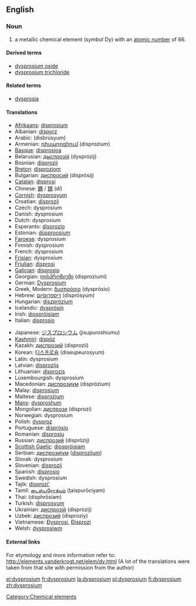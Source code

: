 {{See|Dysprosium}}
==English==
{{elements|Dy|terbium|Tb|holmium|Ho}}
=== Noun ===
{{en-noun-unc}}
{{wikipedia}}

# a metallic chemical element (''symbol'' Dy) with an [[atomic number]] of 66.

====Derived terms====
*[[dysprosium oxide]]
*[[dysprosium trichloride]]

====Related terms====
*[[dysprosia]]

==== Translations ====
{{top}}
*[[Afrikaans]]: [[disprosium]]
*Albanian: [[disporz]]
*Arabic: {{ARchar|[[ديسبروسيوم]]}} (disbrúsyum) {{m}}
*Armenian: [[դիսպրոզիում]] (disprozium)
*[[Basque]]: [[disprosioa]]
*Belarusian: [[дыспрозiй]] (dysprózij) {{m}}
*Bosnian: [[disprozij]]
*[[Breton]]: [[disproziom]]
*Bulgarian: [[диспросий]] (disprósij) {{m}}
*[[Catalan]]: [[disprosi]]
*Chinese: [[鏑]] / [[镝]] (dí)
*[[Cornish]]: [[dysprosyum]]
*Croatian: [[disprozij]]
*Czech: dysprosium
*Danish: dysprosium
*Dutch: dysprosium {{n}}
*Esperanto: [[disprozio]]
*Estonian: [[düsproosium]]
*[[Faroese]]: dysprosium
*Finnish: dysprosium
*French: dysprosium {{m}}
*[[Frisian]]: dysprosium
*[[Friulian]]: [[disprosi]]
*[[Galician]]: [[disprosio]]
*Georgian: [[დისპროზიუმი]] (disproziumi)
*German: [[Dysprosium]] {{n}}
*Greek, Modern: [[δυσπρόσιο]] (dysprósio) {{n}}
*Hebrew: [[דיספרוסיום]] (disprósyum)
*Hungarian: [[diszprózium]]
*Icelandic: [[dysprósín]]
*Irish: [[diospróisiam]]
*Italian: [[disprosio]] {{m}}
{{mid}}
*Japanese: [[ジスプロシウム]] (jisupuroshiumu)
*[[Kashmiri]]: [[dispóz]]
*Kazakh: [[диспрозий]] (disprozii)
*Korean: [[디스프로슘]] (diseupeurosyum)
*Latin: dysprosium
*Latvian: [[disprozijs]]
*Lithuanian: [[disprozis]]
*Luxembourgish: dysprosium
*Macedonian: [[диспрозиум]] (disprózium) {{m}}
*Malay: [[disprosium]]
*Maltese: [[disprożjum]]
*[[Manx]]: [[dysproshum]]
*Mongolian: [[диспрози]] (disprozi)
*Norwegian: dysprosium
*Polish: [[dysproz]] {{m}}
*Portuguese: [[disprósio]] {{m}}
*Romanian: [[disprosiu]] {{n}}
*Russian: [[диспрозий]] (disprózij) {{m}}
*[[Scottish Gaelic]]: [[diospròisiam]]
*Serbian: [[диспрозиjум]] ([[disprozijum]]) {{m}}
*Slovak: dysprosium
*Slovenian: [[disprozij]]
*Spanish: [[disprosio]] {{m}}
*Swedish: dysprosium
*Tajik: [[disprozi']]
*Tamil: [[டைஸ்புரோக்யம்]] (ţaispurōciyam)
*Thai: {{THchar|[[ดิสโพรเซียม]]}} (disphrōsiam)
*Turkish: [[disprosyum]]
*Ukrainian: [[диспрозiй]] (disprózij) {{m}}
*Uzbek: [[диспрозий]] (disproziy)
*Vietnamese: [[Đysprosi]], [[Đisprozi]]
*Welsh: [[dysprosiwm]]
{{bottom}}

====External links====
For etymology and more information refer to:
http://elements.vanderkrogt.net/elem/dy.html
(A lot of the translations were taken from that site with permission from the author)

[[Category:Chemical elements]]

[[el:dysprosium]]
[[fr:dysprosium]]
[[la:dysprosium]]
[[pl:dysprosium]]
[[fi:dysprosium]]
[[zh:dysprosium]]